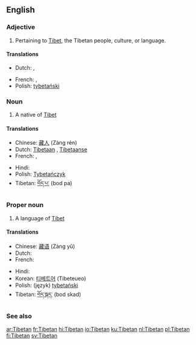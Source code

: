 ==English==

===Adjective===
{{en-adj|-}}

# Pertaining to [[Tibet]], the Tibetan people, culture, or language.

====Translations====
{{trans-top|pertaining to Tibet}}
* Dutch: {{t+|nl|Tibetaans}}, {{t|nl|Tibetaanse}}
{{trans-mid}}
* French: {{t+|fr|tibétain|m}}, {{t|fr|tibétaine|f}}
* Polish: [[tybetański]] {{m}}
{{trans-bottom}}

===Noun===
{{en-noun}}

# A native of [[Tibet]]

====Translations====
{{trans-top|a person}}
* Chinese: [[藏人]] (Zàng rén)
* Dutch: [[Tibetaan]] {{m}}, [[Tibetaanse]] {{f}}
* French: {{t-|fr|Tibétain|m}}, {{t+|fr|Tibétaine|f}}
{{trans-mid}}
* Hindi: {{t+|hi|तिब्बती|sc=Deva|xs=Hindi}}
* Polish: [[Tybetańczyk]] {{m}}
* Tibetan: [[བོད་པ་]] (bod pa)
{{trans-bottom}}

===Proper noun===
{{wikipedia}}
{{en-proper noun}}

# A language of [[Tibet]]

====Translations====
{{trans-top|a language}}
* Chinese: [[藏语]] (Zàng yǔ)
* Dutch: {{t+|nl|Tibetaans|n}}
* French: {{t+|fr|tibétain|m}}
{{trans-mid}}
* Hindi: {{t+|hi|तिब्बती|sc=Deva|xs=Hindi}}
* Korean: [[티베트어]] (Tibeteueo)
* Polish: (język) [[tybetański]]
* Tibetan: [[བོད་སྐད་]] (bod skad)
{{trans-bottom}}

===See also===
{{interwiktionary|code=bo}}
{{ethnologue|code=bod}}

[[ar:Tibetan]]
[[fr:Tibetan]]
[[hi:Tibetan]]
[[io:Tibetan]]
[[ku:Tibetan]]
[[nl:Tibetan]]
[[pl:Tibetan]]
[[fi:Tibetan]]
[[sv:Tibetan]]